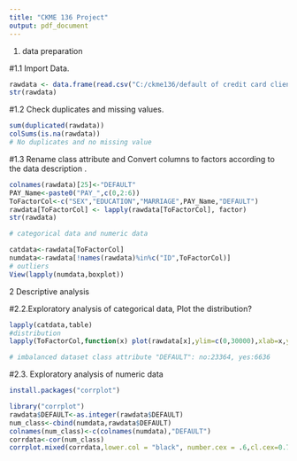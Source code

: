 ---
title: "CKME 136 Project"
output: pdf_document
---

1. data preparation

#1.1 Import Data.
```{r}
rawdata <- data.frame(read.csv("C:/ckme136/default of credit card clients.csv",header = T,skip = 1, stringsAsFactors = T))
str(rawdata)
```


#1.2 Check duplicates and missing values.
```{r}
sum(duplicated(rawdata))
colSums(is.na(rawdata))
# No duplicates and no missing value
```

#1.3 Rename class attribute and Convert columns to factors according to the data description .
```{r}
colnames(rawdata)[25]<-"DEFAULT"
PAY_Name<-paste0("PAY_",c(0,2:6))
ToFactorCol<-c("SEX","EDUCATION","MARRIAGE",PAY_Name,"DEFAULT")
rawdata[ToFactorCol] <- lapply(rawdata[ToFactorCol], factor)
str(rawdata)

# categorical data and numeric data

catdata<-rawdata[ToFactorCol]
numdata<-rawdata[!names(rawdata)%in%c("ID",ToFactorCol)]
# outliers 
View(lapply(numdata,boxplot))
```

2 Descriptive analysis 

#2.2.Exploratory analysis of categorical data, Plot the distribution?
```{r}
lapply(catdata,table)
#distribution
lapply(ToFactorCol,function(x) plot(rawdata[x],ylim=c(0,30000),xlab=x,ylab="Frequency"))

# imbalanced dataset class attribute "DEFAULT": no:23364, yes:6636

```

#2.3. Exploratory analysis of numeric data
```{r}

install.packages("corrplot")

library("corrplot")
rawdata$DEFAULT<-as.integer(rawdata$DEFAULT)
num_class<-cbind(numdata,rawdata$DEFAULT)
colnames(num_class)<-c(colnames(numdata),"DEFAULT")
corrdata<-cor(num_class)
corrplot.mixed(corrdata,lower.col = "black", number.cex = .6,cl.cex=0.7,tl.cex=0.6)

```
